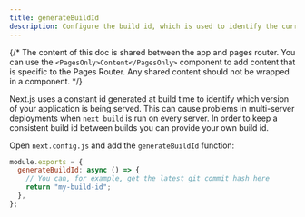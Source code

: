 ```yaml
---
title: generateBuildId
description: Configure the build id, which is used to identify the current build in which your application is being served.
---
```


{/* The content of this doc is shared between the app and pages router. You can use the `<PagesOnly>Content</PagesOnly>` component to add content that is specific to the Pages Router. Any shared content should not be wrapped in a component. */}

Next.js uses a constant id generated at build time to identify which version of your application is being served. This can cause problems in multi-server deployments when `next build` is run on every server. In order to keep a consistent build id between builds you can provide your own build id.

Open `next.config.js` and add the `generateBuildId` function:

```js title="next.config.js"
module.exports = {
  generateBuildId: async () => {
    // You can, for example, get the latest git commit hash here
    return "my-build-id";
  },
};
```
